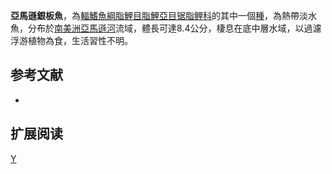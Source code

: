 {{Speciesbox 
| genus = Metynnis
| species = luna
| status = NE
| status_system = IUCN3.1
| authority =  [[Cope|Cope]], 1878
| synonyms = 
}}
'''亞馬遜銀板魚'''，為[[輻鰭魚綱|輻鰭魚綱]][[脂鯉目|脂鯉目]][[脂鯉亞目|脂鯉亞目]][[锯脂鲤科|锯脂鲤科]]的其中一個[[種|種]]，為熱帶淡水魚，分布於[[南美洲|南美洲]][[亞馬遜河|亞馬遜河]]流域，體長可達8.4公分，棲息在底中層水域，以過濾浮游植物為食，生活習性不明。

==参考文献==
{{refbegin}}
*{{FishBase_species|genus=Metynnis|species=luna|year=2013|month=10}}
{{refend}}

== 扩展阅读 ==
{{refbegin}}
{{wikispecies-inline|Metynnis luna|亞馬遜銀板魚}}
{{refend}}
{{Taxonbar|from=Q5649297}}

[[Category:银板鱼属|Y]]